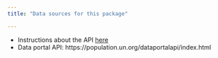 ```yaml
---
title: "Data sources for this package"

---
```


- Instructions about the API [here](https://population.un.org/dataportal/about/dataapi)
- Data portal API: https://population.un.org/dataportalapi/index.html
